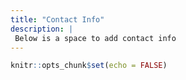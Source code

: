 ```yaml
---
title: "Contact Info"
description: |
 Below is a space to add contact info
---
```


```r
knitr::opts_chunk$set(echo = FALSE)
```
